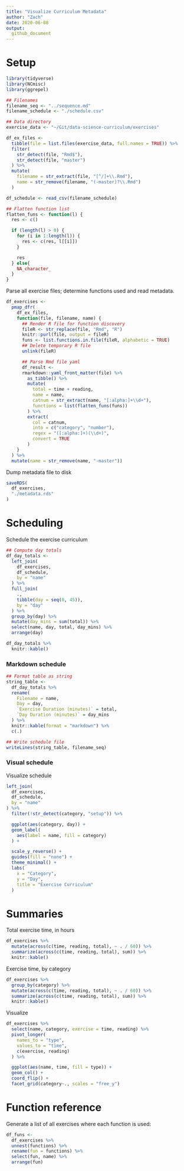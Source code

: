 ```yaml
---
title: "Visualize Curriculum Metadata"
author: "Zach"
date: 2020-06-08
output:
  github_document
---
```


# Setup
<!-- -------------------------------------------------- -->

```r
library(tidyverse)
library(NCmisc)
library(ggrepel)

## Filenames
filename_seq <- "../sequence.md"
filename_schedule <- "./schedule.csv"

## Data directory
exercise_data <- "~/Git/data-science-curriculum/exercises"

df_ex_files <-
  tibble(file = list.files(exercise_data, full.names = TRUE)) %>%
  filter(
    str_detect(file, "Rmd$"),
    str_detect(file, "master")
  ) %>%
  mutate(
    filename = str_extract(file, "[^/]+\\.Rmd"),
    name = str_remove(filename, "(-master)?\\.Rmd")
  )

df_schedule <- read_csv(filename_schedule)

## Flatten function list
flatten_funs <- function(l) {
  res <- c()

  if (length(l) > 0) {
    for (i in 1:length(l)) {
      res <- c(res, l[[i]])
    }

    res
  } else{
    NA_character_
  }
}
```

Parse all exercise files; determine functions used and read metadata.

```r
df_exercises <-
  pmap_dfr(
    df_ex_files,
    function(file, filename, name) {
      ## Render R file for function discovery
      fileR <- str_replace(file, "Rmd", "R")
      knitr::purl(file, output = fileR)
      funs <- list.functions.in.file(fileR, alphabetic = TRUE)
      ## Delete temporary R file
      unlink(fileR)

      ## Parse Rmd file yaml
      df_result <-
      rmarkdown::yaml_front_matter(file) %>%
        as_tibble() %>%
        mutate(
          total = time + reading,
          name = name,
          catnum = str_extract(name, "[:alpha:]+\\d+"),
          functions = list(flatten_funs(funs))
        ) %>%
        extract(
          col = catnum,
          into = c("category", "number"),
          regex = "([:alpha:]+)(\\d+)",
          convert = TRUE
        )
    }
  ) %>%
  mutate(name = str_remove(name, "-master"))
```

Dump metadata file to disk

```r
saveRDS(
  df_exercises,
  "./metadata.rds"
)
```

# Scheduling
<!-- -------------------------------------------------- -->

Schedule the exercise curriculum

```r
## Compute day totals
df_day_totals <-
  left_join(
    df_exercises,
    df_schedule,
    by = "name"
  ) %>%
  full_join(
    .,
    tibble(day = seq(0, 45)),
    by = "day"
  ) %>%
  group_by(day) %>%
  mutate(day_mins = sum(total)) %>%
  select(name, day, total, day_mins) %>%
  arrange(day)

df_day_totals %>%
  knitr::kable()
```

### Markdown schedule
<!-- ------------------------- -->

```r
## Format table as string
string_table <-
  df_day_totals %>%
  rename(
    Filename = name,
    Day = day,
    `Exercise Duration (minutes)` = total,
    `Day Duration (minutes)` = day_mins
  ) %>%
  knitr::kable(format = "markdown") %>%
  c(.)

## Write schedule file
writeLines(string_table, filename_seq)
```

### Visual schedule
<!-- ------------------------- -->

Visualize schedule

```r
left_join(
  df_exercises,
  df_schedule,
  by = "name"
) %>%
  filter(!str_detect(category, "setup")) %>%

  ggplot(aes(category, day)) +
  geom_label(
    aes(label = name, fill = category)
  ) +

  scale_y_reverse() +
  guides(fill = "none") +
  theme_minimal() +
  labs(
    x = "Category",
    y = "Day",
    title = "Exercise Curriculum"
  )

```

# Summaries
<!-- -------------------------------------------------- -->

Total exercise time, in hours

```r
df_exercises %>%
  mutate(across(c(time, reading, total), ~ . / 60)) %>%
  summarize(across(c(time, reading, total), sum)) %>%
  knitr::kable()
```

Exercise time, by category

```r
df_exercises %>%
  group_by(category) %>%
  mutate(across(c(time, reading, total), ~ . / 60)) %>%
  summarize(across(c(time, reading, total), sum)) %>%
  knitr::kable()
```

Visualize

```r
df_exercises %>%
  select(name, category, exercise = time, reading) %>%
  pivot_longer(
    names_to = "type",
    values_to = "time",
    c(exercise, reading)
  ) %>%

  ggplot(aes(name, time, fill = type)) +
  geom_col() +
  coord_flip() +
  facet_grid(category~., scales = "free_y")
```

# Function reference
<!-- -------------------------------------------------- -->

Generate a list of all exercises where each function is used:

```r
df_funs <-
  df_exercises %>%
  unnest(functions) %>%
  rename(fun = functions) %>%
  select(fun, name) %>%
  arrange(fun)
```
